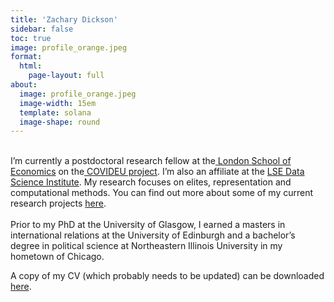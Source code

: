 ```yaml
---
title: 'Zachary Dickson'
sidebar: false
toc: true
image: profile_orange.jpeg
format:
  html:
    page-layout: full
about:
  image: profile_orange.jpeg
  image-width: 15em
  template: solana
  image-shape: round
---
```


:::{#hero-heading}
```{=html}



<a class="btn btn-outline", href="https://twitter.com/sachary_" target="_blank" rel="noopener noreferrer">
    <i class="bi bi-twitter" role='img' aria-label='Twitter'></i>
</a>
<a class="btn btn-outline", href="https://github.com/z-dickson/" target="_blank" rel="noopener noreferrer">
    <i class="bi bi-github" role='img' aria-label='Github'></i>
</a>
<a class="btn btn-outline", href="https://www.linkedin.com/in/zachary-dickson-934b1381/" target="_blank" rel="noopener noreferrer">
    <i class="bi bi-linkedin" role='img' aria-label='LinkedIn'></i>
</a>
<a class="btn btn-outline", href="mailto:z.dickson@lse.ac.uk" target="_blank" rel="noopener noreferrer">
    <i class="ai bi-envelope" role='img' aria-label='email'></i>
    </a>

</a>
```
<br>
I’m currently a postdoctoral research fellow at the<a href='https://www.lse.ac.uk/government/people/research-staff/zachary-dickson'> London School of Economics</a> on the<a href='https://sites.google.com/view/covideuproject/home'> COVIDEU project</a>. I'm also an affiliate at the <a href='https://www.lse.ac.uk/DSI'> LSE Data Science Institute</a>.
 My research focuses on elites, representation and computational methods. You can find out more about some of my current research projects <a href='https://z-dickson.github.io/research.html'>here</a>.   
<br>
Prior to my PhD at the University of Glasgow, I earned a masters in international relations at the University of Edinburgh and a bachelor’s degree in political science at Northeastern Illinois University in my hometown of Chicago.

A copy of my CV (which probably needs to be updated) can be downloaded [here](assets/dickson_CV.pdf)</a>.
  

:::

<br>



